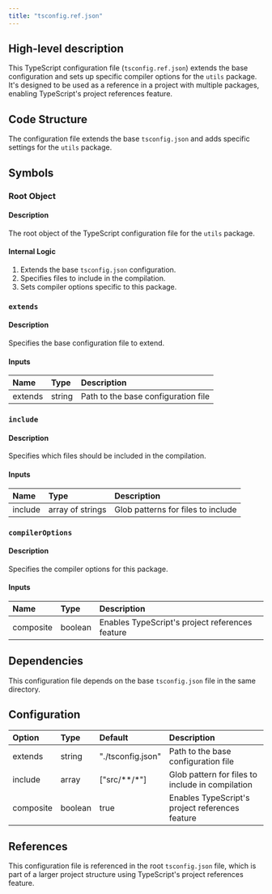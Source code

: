 ```yaml
---
title: "tsconfig.ref.json"
---
```


## High-level description
This TypeScript configuration file (`tsconfig.ref.json`) extends the base configuration and sets up specific compiler options for the `utils` package. It's designed to be used as a reference in a project with multiple packages, enabling TypeScript's project references feature.

## Code Structure
The configuration file extends the base `tsconfig.json` and adds specific settings for the `utils` package.

## Symbols

### Root Object
#### Description
The root object of the TypeScript configuration file for the `utils` package.

#### Internal Logic
1. Extends the base `tsconfig.json` configuration.
2. Specifies files to include in the compilation.
3. Sets compiler options specific to this package.

### `extends`
#### Description
Specifies the base configuration file to extend.

#### Inputs
| Name | Type | Description |
|:-----|:-----|:------------|
| extends | string | Path to the base configuration file |

### `include`
#### Description
Specifies which files should be included in the compilation.

#### Inputs
| Name | Type | Description |
|:-----|:-----|:------------|
| include | array of strings | Glob patterns for files to include |

### `compilerOptions`
#### Description
Specifies the compiler options for this package.

#### Inputs
| Name | Type | Description |
|:-----|:-----|:------------|
| composite | boolean | Enables TypeScript's project references feature |

## Dependencies
This configuration file depends on the base `tsconfig.json` file in the same directory.

## Configuration
| Option | Type | Default | Description |
|:-------|:-----|:--------|:------------|
| extends | string | "./tsconfig.json" | Path to the base configuration file |
| include | array | ["src/**/*"] | Glob pattern for files to include in compilation |
| composite | boolean | true | Enables TypeScript's project references feature |

## References
This configuration file is referenced in the root `tsconfig.json` file, which is part of a larger project structure using TypeScript's project references feature.